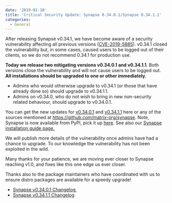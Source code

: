 ```yaml
---
date: '2019-01-10'
title: 'Critical Security Update: Synapse 0.34.0.1/Synapse 0.34.1.1'
categories:
  - General
---
```


<span style="font-weight: 400;">After releasing Synapse v0.34.1, we have become aware of a security vulnerability affecting all previous versions (<a href="http://cve.mitre.org/cgi-bin/cvename.cgi?name=CVE-2019-5885">CVE-2019-5885</a>). v0.34.1 closed the vulnerability but, in some cases, caused users to be logged out of their clients, so we do not recommend 0.34.1 for production use.</span>

<b>Today we release two mitigating versions v0.34.0.1 and v0.34.1.1</b><span style="font-weight: 400;">. Both versions close the vulnerability and will not cause users to be logged out. </span><b>All installations should be upgraded to one or other immediately.</b>
<ul>
 	<li style="font-weight: 400;"><span style="font-weight: 400;">Admins who would otherwise upgrade to v0.34.1 (or those that have already done so) should upgrade to v0.34.1.1. </span></li>
 	<li style="font-weight: 400;"><span style="font-weight: 400;">Admins on v0.34.0, who do not wish to bring in new non-security related behaviour, should upgrade to v0.34.0.1.</span></li>
</ul>
You can get the new updates for <a href="https://github.com/matrix-org/synapse/releases/tag/v0.34.0.1">v0.34.0.1</a> and <a href="https://github.com/matrix-org/synapse/releases/tag/v0.34.1.1">v0.34.1.1</a> here or any of the sources mentioned at <a href="https://github.com/matrix-org/synapse">https://github.com/matrix-org/synapse</a>. Note, Synapse is now available from PyPI, pick it up <a href="https://pypi.org/project/matrix-synapse/">here</a>. See also our <a href="https://matrix.org/docs/guides/installing-synapse">Synapse installation guide page.</a>

<span style="font-weight: 400;">We will publish more details of the vulnerability once admins have had a chance to upgrade. To our knowledge the vulnerability has not been exploited in the wild.</span>

<span style="font-weight: 400;">Many thanks for your patience, we are moving ever closer to Synapse reaching v1.0, and fixes like this one edge us ever closer.</span>

<span style="font-weight: 400;">Thanks also to the package maintainers who have coordinated with us to ensure distro packages are available for a speedy upgrade!</span>
<ul>
 	<li><a href="https://github.com/matrix-org/synapse/releases/tag/v0.34.0.1">Synapse v0.34.0.1 Changelog </a></li>
 	<li><a href="https://github.com/matrix-org/synapse/releases/tag/v0.34.1.1">Synapse v0.34.1.1 Changelog</a></li>
</ul>
&nbsp;